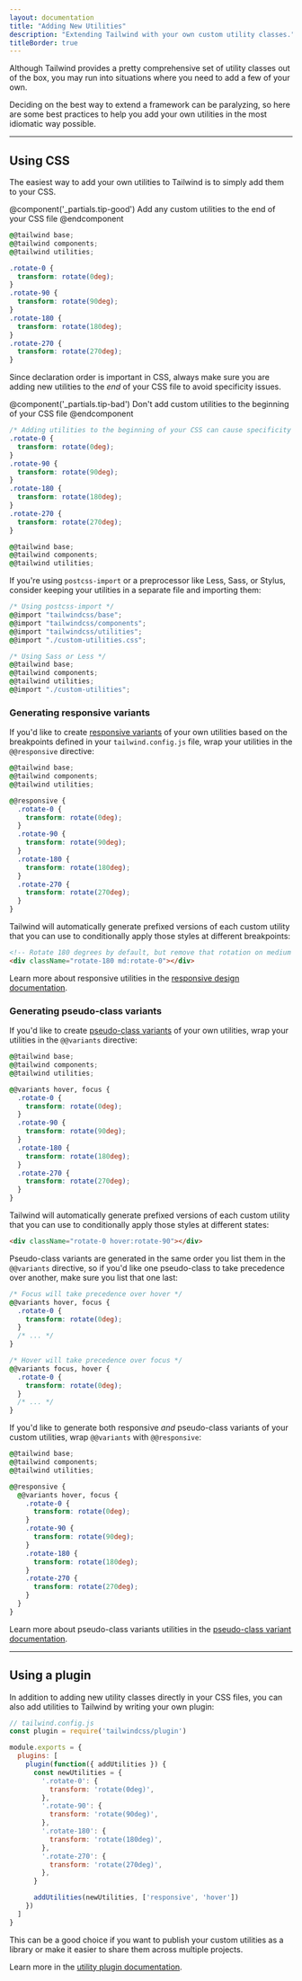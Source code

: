 ```yaml
---
layout: documentation
title: "Adding New Utilities"
description: "Extending Tailwind with your own custom utility classes."
titleBorder: true
---
```


Although Tailwind provides a pretty comprehensive set of utility classes out of the box, you may run into situations where you need to add a few of your own.

Deciding on the best way to extend a framework can be paralyzing, so here are some best practices to help you add your own utilities in the most idiomatic way possible.

---


## Using CSS

The easiest way to add your own utilities to Tailwind is to simply add them to your CSS.

@component('_partials.tip-good')
Add any custom utilities to the end of your CSS file
@endcomponent

```css
@@tailwind base;
@@tailwind components;
@@tailwind utilities;

.rotate-0 {
  transform: rotate(0deg);
}
.rotate-90 {
  transform: rotate(90deg);
}
.rotate-180 {
  transform: rotate(180deg);
}
.rotate-270 {
  transform: rotate(270deg);
}
```

Since declaration order is important in CSS, always make sure you are adding new utilities to the _end_ of your CSS file to avoid specificity issues.

@component('_partials.tip-bad')
Don't add custom utilities to the beginning of your CSS file
@endcomponent

```css
/* Adding utilities to the beginning of your CSS can cause specificity issues */
.rotate-0 {
  transform: rotate(0deg);
}
.rotate-90 {
  transform: rotate(90deg);
}
.rotate-180 {
  transform: rotate(180deg);
}
.rotate-270 {
  transform: rotate(270deg);
}

@@tailwind base;
@@tailwind components;
@@tailwind utilities;
```

If you're using `postcss-import` or a preprocessor like Less, Sass, or Stylus, consider keeping your utilities in a separate file and importing them:

```css
/* Using postcss-import */
@@import "tailwindcss/base";
@@import "tailwindcss/components";
@@import "tailwindcss/utilities";
@@import "./custom-utilities.css";

/* Using Sass or Less */
@@tailwind base;
@@tailwind components;
@@tailwind utilities;
@@import "./custom-utilities";
```

### Generating responsive variants

If you'd like to create [responsive variants](/docs/responsive-design) of your own utilities based on the breakpoints defined in your `tailwind.config.js` file, wrap your utilities in the `@@responsive` directive:

```css
@@tailwind base;
@@tailwind components;
@@tailwind utilities;

@@responsive {
  .rotate-0 {
    transform: rotate(0deg);
  }
  .rotate-90 {
    transform: rotate(90deg);
  }
  .rotate-180 {
    transform: rotate(180deg);
  }
  .rotate-270 {
    transform: rotate(270deg);
  }
}
```

Tailwind will automatically generate prefixed versions of each custom utility that you can use to conditionally apply those styles at different breakpoints:

```html
<!-- Rotate 180 degrees by default, but remove that rotation on medium screens and up -->
<div className="rotate-180 md:rotate-0"></div>
```

Learn more about responsive utilities in the [responsive design documentation](/docs/responsive-design).

### Generating pseudo-class variants

If you'd like to create [pseudo-class variants](/docs/pseudo-class-variants) of your own utilities, wrap your utilities in the `@@variants` directive:

```css
@@tailwind base;
@@tailwind components;
@@tailwind utilities;

@@variants hover, focus {
  .rotate-0 {
    transform: rotate(0deg);
  }
  .rotate-90 {
    transform: rotate(90deg);
  }
  .rotate-180 {
    transform: rotate(180deg);
  }
  .rotate-270 {
    transform: rotate(270deg);
  }
}
```

Tailwind will automatically generate prefixed versions of each custom utility that you can use to conditionally apply those styles at different states:

```html
<div className="rotate-0 hover:rotate-90"></div>
```

Pseudo-class variants are generated in the same order you list them in the `@@variants` directive, so if you'd like one pseudo-class to take precedence over another, make sure you list that one last:

```css
/* Focus will take precedence over hover */
@@variants hover, focus {
  .rotate-0 {
    transform: rotate(0deg);
  }
  /* ... */
}

/* Hover will take precedence over focus */
@@variants focus, hover {
  .rotate-0 {
    transform: rotate(0deg);
  }
  /* ... */
}
```

If you'd like to generate both responsive _and_ pseudo-class variants of your custom utilities, wrap `@@variants` with `@@responsive`:

```css
@@tailwind base;
@@tailwind components;
@@tailwind utilities;

@@responsive {
  @@variants hover, focus {
    .rotate-0 {
      transform: rotate(0deg);
    }
    .rotate-90 {
      transform: rotate(90deg);
    }
    .rotate-180 {
      transform: rotate(180deg);
    }
    .rotate-270 {
      transform: rotate(270deg);
    }
  }
}
```

Learn more about pseudo-class variants utilities in the [pseudo-class variant documentation](/docs/pseudo-class-variants).

---

## Using a plugin

In addition to adding new utility classes directly in your CSS files, you can also add utilities to Tailwind by writing your own plugin:

```js
// tailwind.config.js
const plugin = require('tailwindcss/plugin')

module.exports = {
  plugins: [
    plugin(function({ addUtilities }) {
      const newUtilities = {
        '.rotate-0': {
          transform: 'rotate(0deg)',
        },
        '.rotate-90': {
          transform: 'rotate(90deg)',
        },
        '.rotate-180': {
          transform: 'rotate(180deg)',
        },
        '.rotate-270': {
          transform: 'rotate(270deg)',
        },
      }

      addUtilities(newUtilities, ['responsive', 'hover'])
    })
  ]
}

```

This can be a good choice if you want to publish your custom utilities as a library or make it easier to share them across multiple projects.

Learn more in the [utility plugin documentation](/docs/plugins#adding-utilities).
